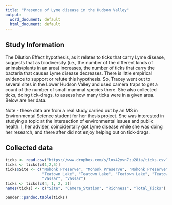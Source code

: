 ```yaml
---
title: "Presence of Lyme disease in the Hudson Valley"
output:
  word_document: default
  html_document: default
---
```


## Study Information

The Dilution Effect hypothesis, as it relates to ticks that carry Lyme disease, suggests that as biodiversity (i.e., the number of the different kinds of animals/plants in an area) increases, the number of ticks that carry the bacteria that causes Lyme disease decreases. 
There is little empirical evidence to support or refute this hypothesis. 
So, Tracey went out to several sites in the Lower Hudson Valley and used camera traps to get a count of the number of small mammal species there. 
She also collected ticks, doing tick-drags, to assess how many ticks were in a given area. 
Below are her data.

Note - these data are from a real study carried out by an MS in Environmental Science student for her thesis project. 
She was interested in studying a topic at the intersection of environmental issues and public health. 
I, her adviser, coincidentally got Lyme disease while she was doing her research, and there after did not enjoy helping out on tick-drags.

## Collected data

```r
ticks <- read.csv("https://www.dropbox.com/s/lox42yvn7zu28ia/ticks.csv?dl=1")
ticks <- ticks[c(1,2,5)]
ticks$Site <- c("Mohonk Preserve", "Mohonk Preserve", "Mohonk Preserve", "Mohonk Preserve",
                "Teatown Lake", "Teatown Lake", "Teatown Lake", "Teatown Lake",
                "Vassar", "Vassar")
ticks <- ticks[c(4, 1, 2, 3)]
names(ticks) <- c("Site", "Camera_Station", "Richness", "Total_Ticks")

pander::pandoc.table(ticks)
```


